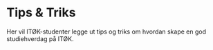 # Tips & Triks

Her vil ITØK-studenter legge ut tips og triks om hvordan skape en god studiehverdag på ITØK. 